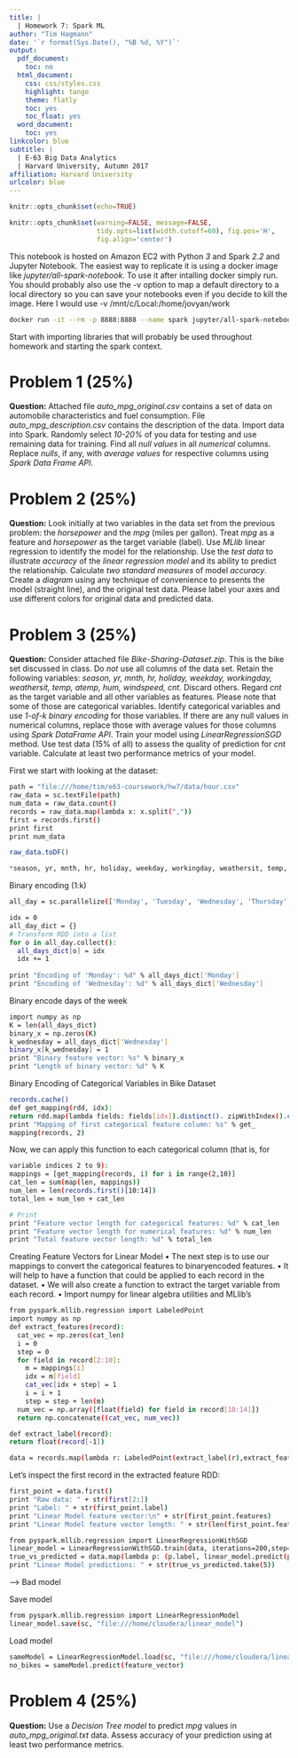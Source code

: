 ```yaml
---
title: |
  | Homework 7: Spark ML
author: "Tim Hagmann"
date: '`r format(Sys.Date(), "%B %d, %Y")`'
output:
  pdf_document:
    toc: no
  html_document:
    css: css/styles.css
    highlight: tango
    theme: flatly
    toc: yes
    toc_float: yes
  word_document:
    toc: yes
linkcolor: blue
subtitle: |
  | E-63 Big Data Analytics
  | Harvard University, Autumn 2017
affiliation: Harvard University
urlcolor: blue
---
```


```r
knitr::opts_chunk$set(echo=TRUE)
```

```r
knitr::opts_chunk$set(warning=FALSE, message=FALSE,
                      tidy.opts=list(width.cutoff=60), fig.pos='H',
                      fig.align='center')
```

This notebook is hosted on Amazon EC2 with Python *3* and Spark *2.2* and Jupyter Notebook. The easiest way to replicate it is using a docker image like *jupyter/all-spark-notebook*. To use it after intalling docker simply run. You should probably also use the -v option to map a default directory
to a local directory so you can save your notebooks even if you decide to kill the image. Here I would use -v /mnt/c/Local:/home/jovyan/work

```bash
docker run -it --rm -p 8888:8888 --name spark jupyter/all-spark-notebook 
```

Start with importing libraries that will probably be used throughout homework and starting the spark context.


# Problem 1 (25%)
**Question:** Attached file *auto_mpg_original.csv* contains a set of data on automobile characteristics and fuel consumption. File *auto_mpg_description.csv* contains the description of the data.  Import data into Spark. Randomly select *10-20%* of you data for testing and use remaining data for training. Find all *null values* in all *numerical* columns. Replace *nulls*, if any, with *average values* for respective columns using *Spark Data Frame API*.


# Problem 2 (25%)
**Question:** Look initially at two variables in the data set from the previous problem: the *horsepower* and the *mpg* (miles per gallon). Treat *mpg* as a feature and *horsepower* as the target variable (label). Use *MLlib* linear regression to identify the model for the relationship. Use the *test data* to illustrate *accuracy* of the *linear regression model* and its ability to predict the relationship. Calculate *two standard measures* of model *accuracy*. Create a *diagram* using any technique of convenience to presents the model (straight line), and the original test data. Please label your axes and use different colors for original data and predicted data.

# Problem 3 (25%)
**Question:** Consider attached file *Bike-Sharing-Dataset.zip*. This is the bike set discussed in class. Do *not* use all columns of the data set. Retain the following variables: *season, yr, mnth, hr, holiday, weekday, workingday, weathersit, temp, atemp, hum, windspeed, cnt*. Discard others. Regard *cnt* as the target variable and all other variables as features.  Please note that some of those are categorical variables. Identify categorical variables and use *1-of-k* *binary encoding* for those variables. If there are any null values in numerical columns, replace those with average values for those columns using *Spark DataFrame API*. Train your model using *LinearRegressionSGD* method. Use test data (15% of all) to assess the quality of prediction for *cnt* variable. Calculate at least two performance metrics of your model.

First we start with looking at the dataset:
```bash
path = "file:///home/tim/e63-coursework/hw7/data/hour.csv"
raw_data = sc.textFile(path)
num_data = raw_data.count()
records = raw_data.map(lambda x: x.split(","))
first = records.first()
print first
print num_data
```

```r
raw_data.toDF()

*season, yr, mnth, hr, holiday, weekday, workingday, weathersit, temp, atemp, hum, windspeed, cnt*
```


Binary encoding (1:k)
```bash
all_day = sc.parallelize(['Monday', 'Tuesday', 'Wednesday', 'Thursday', 'Friday', 'Saturday', 'Sunday'])

idx = 0
all_day_dict = {}
# Transform RDD into a list
for o in all_day.collect():
  all_days_dict[o] = idx
  idx += 1
  
print "Encoding of 'Monday': %d" % all_days_dict['Monday']
print "Encoding of 'Wednesday': %d" % all_days_dict['Wednesday']
```

Binary encode days of the week
```bash
import numpy as np
K = len(all_days_dict)
binary_x = np.zeros(K)
k_wednesday = all_days_dict['Wednesday']
binary_x[k_wednesday] = 1
print "Binary feature vector: %s" % binary_x
print "Length of binary vector: %d" % K
```

Binary Encoding of Categorical Variables in Bike Dataset
```bash
records.cache()
def get_mapping(rdd, idx):
return rdd.map(lambda fields: fields[idx]).distinct(). zipWithIndex().collectAsMap()
print "Mapping of first categorical feature column: %s" % get_
mapping(records, 2)
```

Now, we can apply this function to each categorical column (that is, for
```bash
variable indices 2 to 9):
mappings = [get_mapping(records, i) for i in range(2,10)]
cat_len = sum(map(len, mappings))
num_len = len(records.first()[10:14])
total_len = num_len + cat_len

# Print
print "Feature vector length for categorical features: %d" % cat_len
print "Feature vector length for numerical features: %d" % num_len
print "Total feature vector length: %d" % total_len
```

Creating Feature Vectors for Linear Model
• The next step is to use our mappings to convert the categorical features to binaryencoded
features.
• It will help to have a function that could be applied to each record in the dataset.
• We will also create a function to extract the target variable from each record.
• Import numpy for linear algebra utilities and MLlib's
```bash
from pyspark.mllib.regression import LabeledPoint
import numpy as np
def extract_features(record):
  cat_vec = np.zeros(cat_len)
  i = 0
  step = 0
  for field in record[2:10]:
    m = mappings[i]
    idx = m[field]
    cat_vec[idx + step] = 1
    i = i + 1
    step = step + len(m)
  num_vec = np.array([float(field) for field in record[10:14]])
  return np.concatenate((cat_vec, num_vec))

def extract_label(record):
return float(record[-1])
```

```bash
data = records.map(lambda r: LabeledPoint(extract_label(r),extract_features(r)))
```

Let's inspect the first record in the extracted feature RDD:

```bash
first_point = data.first()
print "Raw data: " + str(first[2:])
print "Label: " + str(first_point.label)
print "Linear Model feature vector:\n" + str(first_point.features)
print "Linear Model feature vector length: " + str(len(first_point.features))
```

```bash
from pyspark.mllib.regression import LinearRegressionWithSGD
linear_model = LinearRegressionWithSGD.train(data, iterations=200,step=0.01, intercept=False)
true_vs_predicted = data.map(lambda p: (p.label, linear_model.predict(p.features)))
print "Linear Model predictions: " + str(true_vs_predicted.take(5))
```

--> Bad model

Save model
```bash
from pyspark.mllib.regression import LinearRegressionModel
linear_model.save(sc, "file:///home/cloudera/linear_model")
```

Load model
```bash
sameModel = LinearRegressionModel.load(sc, "file:///home/cloudera/linear_model")
no_bikes = sameModel.predict(feature_vector)
```


# Problem 4 (25%)
**Question:** Use a *Decision Tree model* to predict *mpg* values in *auto_mpg_original.txt* data. Assess accuracy of your prediction using at least two performance metrics.
